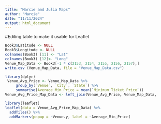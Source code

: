 ```yaml
---
title: "Marcie and Julia Maps"
author: "Marcie"
date: "11/11/2024"
output: html_document
---
```

#Editing table to make it usable for Leaflet
```r
Book3$Latitude <- NULL
Book3$Longitude <- NULL
colnames(Book3) [11] <- "Lat"
colnames(Book3) [12]<- "Long"
Venue_Map_Data <- Book3[-1 * c(2153, 2154, 2155, 2156, 2157),]
write.csv (Venue_Map_Data, file = "Venue_Map_Data.csv")

```

```r
library(dplyr)
 Venue_Avg_Price <- Venue_Map_Data %>%
     group_by(`Venue`, `City`, `State`) %>%
     summarise(Average_Min_Price = mean(`Minimum Ticket Price`))
Venue_Avg_Price_Map_Data <- left_join(Venue_Avg_Price, Venue_Map_Data, by = c("City", "State"))
```



```r
library(leaflet)
leaflet(data = Venue_Avg_Price_Map_Data) %>% 
  addTiles() %>% 
  addMarkers(popup = ~Venue.y, label = ~Average_Min_Price)

```
